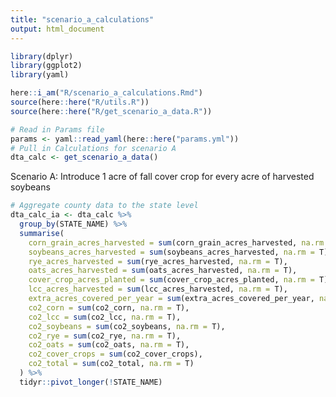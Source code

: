 ```yaml
---
title: "scenario_a_calculations"
output: html_document
---
```


```r

library(dplyr)
library(ggplot2)
library(yaml)

here::i_am("R/scenario_a_calculations.Rmd")
source(here::here("R/utils.R"))
source(here::here("R/get_scenario_a_data.R"))

```


```r
# Read in Params file
params <- yaml::read_yaml(here::here("params.yml"))
# Pull in Calculations for scenario A
dta_calc <- get_scenario_a_data()

```


Scenario A: Introduce 1 acre of fall cover crop for every acre of harvested soybeans


```r

# Aggregate county data to the state level
dta_calc_ia <- dta_calc %>%
  group_by(STATE_NAME) %>%
  summarise(
    corn_grain_acres_harvested = sum(corn_grain_acres_harvested, na.rm = T),
    soybeans_acres_harvested = sum(soybeans_acres_harvested, na.rm = T),
    rye_acres_harvested = sum(rye_acres_harvested, na.rm = T),
    oats_acres_harvested = sum(oats_acres_harvested, na.rm = T),
    cover_crop_acres_planted = sum(cover_crop_acres_planted, na.rm = T),
    lcc_acres_harvested = sum(lcc_acres_harvested, na.rm = T),
    extra_acres_covered_per_year = sum(extra_acres_covered_per_year, na.rm = T),
    co2_corn = sum(co2_corn, na.rm = T),
    co2_lcc = sum(co2_lcc, na.rm = T),
    co2_soybeans = sum(co2_soybeans, na.rm = T),
    co2_rye = sum(co2_rye, na.rm = T),
    co2_oats = sum(co2_oats, na.rm = T),
    co2_cover_crops = sum(co2_cover_crops),
    co2_total = sum(co2_total, na.rm = T)
  ) %>%
  tidyr::pivot_longer(!STATE_NAME)

```



